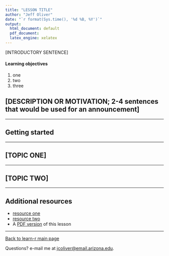 ```yaml
---
title: "LESSON TITLE"
author: "Jeff Oliver"
date: "`r format(Sys.time(), '%d %B, %Y')`"
output:
  html_document: default
  pdf_document:
  latex_engine: xelatex
---
```


[INTRODUCTORY SENTENCE]

#### Learning objectives
1. one
2. two
3. three

## [DESCRIPTION OR MOTIVATION; 2-4 sentences that would be used for an announcement]

***

## Getting started

***

## [TOPIC ONE]

***

## [TOPIC TWO]

***

## Additional resources

+ [resource one](url-one)
+ [resource two](url-two)
+ A [PDF version](https://jcoliver.github.io/learn-r/lesson-name.pdf) of this lesson

***

<a href="index.html">Back to learn-r main page</a>
  
Questions?  e-mail me at <a href="mailto:jcoliver@email.arizona.edu">jcoliver@email.arizona.edu</a>.